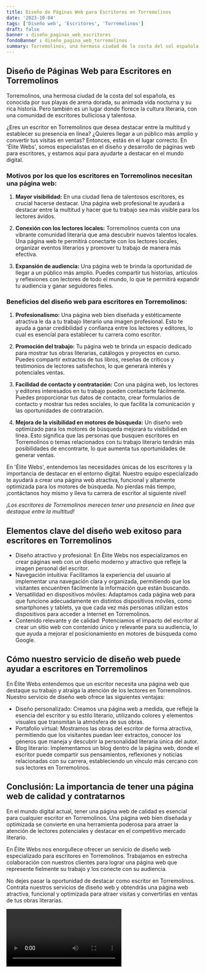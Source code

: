```yaml
---
title: Diseño de Páginas Web para Escritores en Torremolinos
date: '2023-10-04'
tags: ['Diseño web', 'Escritores', 'Torremolinos']
draft: false
banner : diseño_paginas_web_escritores
fondoBanner : diseño_pagina_web_torremolinos
summary: Torremolinos, una hermosa ciudad de la costa del sol española, es conocida por sus playas de arena dorada, su animada vida nocturna y su rica historia. Pero también es un lugar donde florece la cultura literaria, con una comunidad de escritores bulliciosa y talentosa.
---
```


## Diseño de Páginas Web para Escritores en Torremolinos

Torremolinos, una hermosa ciudad de la costa del sol española, es conocida por sus playas de arena dorada, su animada vida nocturna y su rica historia. Pero también es un lugar donde florece la cultura literaria, con una comunidad de escritores bulliciosa y talentosa.

¿Eres un escritor en Torremolinos que desea destacar entre la multitud y establecer su presencia en línea? ¿Quieres llegar a un público más amplio y convertir tus visitas en ventas? Entonces, estás en el lugar correcto. En 'Élite Webs', somos especialistas en el diseño y desarrollo de páginas web para escritores, y estamos aquí para ayudarte a destacar en el mundo digital.

### Motivos por los que los escritores en Torremolinos necesitan una página web:

1. **Mayor visibilidad:** En una ciudad llena de talentosos escritores, es crucial hacerse destacar. Una página web profesional te ayudará a destacar entre la multitud y hacer que tu trabajo sea más visible para los lectores ávidos.

2. **Conexión con los lectores locales:** Torremolinos cuenta con una vibrante comunidad literaria que ama descubrir nuevos talentos locales. Una página web te permitirá conectarte con los lectores locales, organizar eventos literarios y promover tu trabajo de manera más efectiva.

3. **Expansión de audiencia:** Una página web te brinda la oportunidad de llegar a un público más amplio. Puedes compartir tus historias, artículos y reflexiones con lectores de todo el mundo, lo que te permitirá expandir tu audiencia y ganar seguidores fieles.

### Beneficios del diseño web para escritores en Torremolinos:

1. **Profesionalismo:** Una página web bien diseñada y estéticamente atractiva le da a tu trabajo literario una imagen profesional. Esto te ayuda a ganar credibilidad y confianza entre los lectores y editores, lo cual es esencial para establecer tu carrera como escritor.

2. **Promoción del trabajo:** Tu página web te brinda un espacio dedicado para mostrar tus obras literarias, catálogos y proyectos en curso. Puedes compartir extractos de tus libros, reseñas de críticos y testimonios de lectores satisfechos, lo que generará interés y potenciales ventas.

3. **Facilidad de contacto y contratación:** Con una página web, los lectores y editores interesados en tu trabajo pueden contactarte fácilmente. Puedes proporcionar tus datos de contacto, crear formularios de contacto y mostrar tus redes sociales, lo que facilita la comunicación y las oportunidades de contratación.

4. **Mejora de la visibilidad en motores de búsqueda:** Un diseño web optimizado para los motores de búsqueda mejorará tu visibilidad en línea. Esto significa que las personas que busquen escritores en Torremolinos o temas relacionados con tu trabajo literario tendrán más posibilidades de encontrarte, lo que aumenta tus oportunidades de generar ventas.

En 'Élite Webs', entendemos las necesidades únicas de los escritores y la importancia de destacar en el entorno digital. Nuestro equipo especializado te ayudará a crear una página web atractiva, funcional y altamente optimizada para los motores de búsqueda. No pierdas más tiempo, ¡contáctanos hoy mismo y lleva tu carrera de escritor al siguiente nivel!

_¡Los escritores de Torremolinos merecen tener una presencia en línea que destaque entre la multitud!_

<GifSeo />

<Cta />

## Elementos clave del diseño web exitoso para escritores en Torremolinos

- Diseño atractivo y profesional: En Élite Webs nos especializamos en crear páginas web con un diseño moderno y atractivo que refleje la imagen personal del escritor.
- Navegación intuitiva: Facilitamos la experiencia del usuario al implementar una navegación clara y organizada, permitiendo que los visitantes encuentren fácilmente la información que están buscando.
- Versatilidad en dispositivos móviles: Adaptamos cada página web para que funcione adecuadamente en distintos dispositivos móviles, como smartphones y tablets, ya que cada vez más personas utilizan estos dispositivos para acceder a Internet en Torremolinos.
- Contenido relevante y de calidad: Potenciamos el impacto del escritor al crear un sitio web con contenido único y relevante para su audiencia, lo que ayuda a mejorar el posicionamiento en motores de búsqueda como Google. 

## Cómo nuestro servicio de diseño web puede ayudar a escritores en Torremolinos

En Élite Webs entendemos que un escritor necesita una página web que destaque su trabajo y atraiga la atención de los lectores en Torremolinos. Nuestro servicio de diseño web ofrece las siguientes ventajas:

- Diseño personalizado: Creamos una página web a medida, que refleje la esencia del escritor y su estilo literario, utilizando colores y elementos visuales que transmitan la atmósfera de sus obras.
- Portafolio virtual: Mostramos las obras del escritor de forma atractiva, permitiendo que los visitantes puedan leer extractos, conocer los géneros que maneja y descubrir la personalidad literaria única del autor.
- Blog literario: Implementamos un blog dentro de la página web, donde el escritor puede compartir sus pensamientos, reflexiones y noticias relacionadas con su carrera, estableciendo un vínculo más cercano con sus lectores en Torremolinos.

## Conclusión: La importancia de tener una página web de calidad y contratarnos

En el mundo digital actual, tener una página web de calidad es esencial para cualquier escritor en Torremolinos. Una página web bien diseñada y optimizada se convierte en una herramienta poderosa para atraer la atención de lectores potenciales y destacar en el competitivo mercado literario.

En Élite Webs nos enorgullece ofrecer un servicio de diseño web especializado para escritores en Torremolinos. Trabajamos en estrecha colaboración con nuestros clientes para lograr una página web que represente fielmente su trabajo y los conecte con su audiencia.

No dejes pasar la oportunidad de destacar como escritor en Torremolinos. Contrata nuestros servicios de diseño web y obtendrás una página web atractiva, funcional y optimizada para atraer visitas y convertirlas en ventas de tus obras literarias.

<Video />

<CtaBot job='Escritores' city='Torremolinos'/>

<Gmaps query='Torremolinos+españa+maps' />